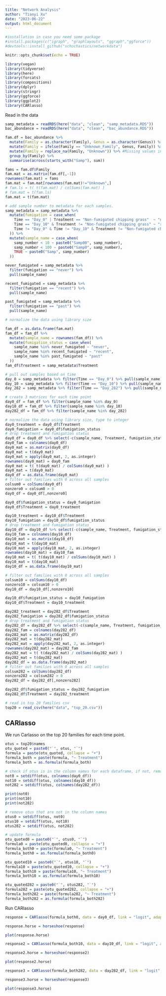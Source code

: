 ```yaml
---
title: "Network Analysis"
author: "Tianyi Xu"
date: "2023-06-22"
output: html_document
---
```


```r
#installation in case you need some package
#install.packages(c("igraph", "graphlayouts", "ggraph","ggforce"))
#devtools::install_github("schochastics/networkdata")
```

```r
knitr::opts_chunk$set(echo = TRUE)

library(vegan)
library(tidyverse)
library(here)
library(forcats)
library(compositions)
library(dplyr)
library(stringr)
library(ggforce)
library(ggplot2)
library(CARlasso)
```


Read in the data

```r
samp_metadata = readRDS(here("data", "clean", "samp_metadata.RDS"))
bac_abundance = readRDS(here("data", "clean", "bac_abundance.RDS"))
```

```r
fam.df = bac_abundance %>% 
  mutate(Family = as.character(Family), Genus = as.character(Genus)) %>%
  mutate(Family = ifelse(Family == "Unknown_Family", Genus, Family)) %>%
  mutate(Family = replace_na(Family, "Unknown")) %>% #Missing values included in Unknown_Family level
  group_by(Family) %>%
  summarise(across(starts_with("Samp"), sum))  

fams = fam.df$Family
fam.mat = as.matrix(fam.df[,-1])
rownames(fam.mat) = fams
fam.mat = fam.mat[rownames(fam.mat)!="Unknown",]
# fam.ls = t( t(fam.mat) / colSums(fam.mat) )
# fam.mat = t(fam.ls)
fam.mat = t(fam.mat)

```

```r
# add sample number to metadata for each samples.
samp_metadata = samp_metadata %>%
  mutate(fumigation = case_when(
    Time == "Day_0" | Treatment == "Non-fumigated chipping grass"  ~ "never",
    Time == "Day_10" & Treatment != "Non-fumigated chipping grass" ~ "recent",
    Time != "Day_0" & Time != "Day_10" & Treatment != "Non-fumigated chipping grass" ~ "past"
  )) %>%
  mutate(sample_name = case_when(
    samp_number < 10 ~ paste0("Samp00", samp_number),
    samp_number < 100 ~ paste0("Samp0", samp_number),
    TRUE ~ paste0("Samp", samp_number)
  ))

never_fumigated = samp_metadata %>% 
  filter(fumigation == "never") %>%
  pull(sample_name)

recent_fumigated = samp_metadata %>%
  filter(fumigation == "recent") %>%
  pull(sample_name)

past_fumigated = samp_metadata %>%
  filter(fumigation == "past") %>%
  pull(sample_name)

# normalize the data using library size

fam_df = as.data.frame(fam.mat)
fam_df = fam_df %>%
  mutate(sample_name = rownames(fam_df)) %>%
  mutate(fumigation_status = case_when(
    sample_name %in% never_fumigated ~ "never",
    sample_name %in% recent_fumigated ~ "recent",
    sample_name %in% past_fumigated ~ "past"
  ))
fam_df$Treatment = samp_metadata$Treatment
```



```r
# pull out samples based on time
day_0 = samp_metadata %>% filter(Time == "Day_0") %>% pull(sample_name)
day_10 = samp_metadata %>% filter(Time == "Day_10") %>% pull(sample_name)
day_282 = samp_metadata %>% filter(Time == "Day_282") %>% pull(sample_name)

# create 3 matrices for each time point
day0_df = fam_df %>% filter(sample_name %in% day_0)
day10_df = fam_df %>% filter(sample_name %in% day_10)
day282_df = fam_df %>% filter(sample_name %in% day_282)

# normalize the data using library size, type to integer
day0_treatment = day0_df$Treatment
day0_fumigation = day0_df$fumigation_status
# drop treatment and fumigation status
day0_df = day0_df %>% select(-c(sample_name, Treatment, fumigation_status))
day0_fam = colnames(day0_df)
day0_mat = as.matrix(day0_df)
day0_mat = t(day0_mat)
day0_mat = apply(day0_mat, 2, as.integer)
rownames(day0_mat) = day0_fam
day0_mat = t( t(day0_mat) / colSums(day0_mat) )
day0_mat = t(day0_mat)
day0_df = as.data.frame(day0_mat)
# filter out families with 0 across all samples
colsum0 = colSums(day0_df)
nonzero0 = colsum0 > 0
day0_df = day0_df[,nonzero0]

day0_df$fumigation_status = day0_fumigation
day0_df$Treatment = day0_treatment

day10_treatment = day10_df$Treatment
day10_fumigation = day10_df$fumigation_status
# drop treatment and fumigation status
day10_df = day10_df %>% select(-c(sample_name, Treatment, fumigation_status))
day10_fam = colnames(day10_df)
day10_mat = as.matrix(day10_df)
day10_mat = t(day10_mat)
day10_mat = apply(day10_mat, 2, as.integer)
rownames(day10_mat) = day10_fam
day10_mat = t( t(day10_mat) / colSums(day10_mat) )
day10_mat = t(day10_mat)
day10_df = as.data.frame(day10_mat)

# filter out families with 0 across all samples
colsum10 = colSums(day10_df)
nonzero10 = colsum10 > 0
day10_df = day10_df[,nonzero10]

day10_df$fumigation_status = day10_fumigation
day10_df$Treatment = day10_treatment

day282_treatment = day282_df$Treatment
day282_fumigation = day282_df$fumigation_status
# drop treatment and fumigation status
day282_df = day282_df %>% select(-c(sample_name, Treatment, fumigation_status))
day282_fam = colnames(day282_df)
day282_mat = as.matrix(day282_df)
day282_mat = t(day282_mat)
day282_mat = apply(day282_mat, 2, as.integer)
rownames(day282_mat) = day282_fam
day282_mat = t( t(day282_mat) / colSums(day282_mat) )
day282_mat = t(day282_mat)
day282_df = as.data.frame(day282_mat)
# filter out families with 0 across all samples
colsum282 = colSums(day282_df)
nonzero282 = colsum282 > 0
day282_df = day282_df[,nonzero282]

day282_df$fumigation_status = day282_fumigation
day282_df$Treatment = day282_treatment
```

```r
# read in top 20 families csv
top20 = read_csv(here("data", "top_20.csv"))
```

## CARlasso 

We run Carlasso on the top 20 families for each time point. 

```r
otus = top20$names
otu_quoted = paste0("`", otus, "`")
formula = paste(otu_quoted, collapse = "+")
formula_both = paste(formula, "~ Treatment")
formula_both = as.formula(formula_both)
```

```r
# check if otus is in the column names for each dataframe, if not, remove from the formula
not0 = setdiff(otus, colnames(day0_df))
not10 = setdiff(otus, colnames(day10_df))
not282 = setdiff(otus, colnames(day282_df))

print(not0)
print(not10)
print(not282)

# remove otus that are not in the column names
otus0 = setdiff(otus, not0)
otus10 = setdiff(otus, not10)
otus282 = setdiff(otus, not282)

# update formula
otu_quoted0 = paste0("`", otus0, "`")
formula0 = paste(otu_quoted0, collapse = "+")
formula_both0 = paste(formula0, "~ Treatment")
formula_both0 = as.formula(formula_both0)

otu_quoted10 = paste0("`", otus10, "`")
formula10 = paste(otu_quoted10, collapse = "+")
formula_both10 = paste(formula10, "~ Treatment")
formula_both10 = as.formula(formula_both10)

otu_quoted282 = paste0("`", otus282, "`")
formula282 = paste(otu_quoted282, collapse = "+")
formula_both282 = paste(formula282, "~ Treatment")
formula_both282 = as.formula(formula_both282)
```


Run CARlasso

```r
response = CARlasso(formula_both0, data = day0_df, link = "logit", adaptive = TRUE, n_iter = 1000)
```

```r
response.horse = horseshoe(response)
```

```r
plot(response.horse)
```


```r
response2 = CARlasso(formula_both10, data = day10_df, link = "logit", adaptive = TRUE, n_iter = 1000)
```

```r
response2.horse = horseshoe(response2)
```

```r
plot(response2.horse)
```

```r
response3 = CARlasso(formula_both282, data = day282_df, link = "logit", adaptive = TRUE, n_iter = 1000)
```

```r
response3.horse = horseshoe(response3)
```

```r
plot(response3.horse)
```
